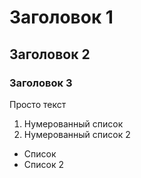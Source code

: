 # Заголовок 1

## Заголовок 2

### Заголовок 3

Просто текст

1. Нумерованный список
2. Нумерованный список 2

- Список
- Список 2